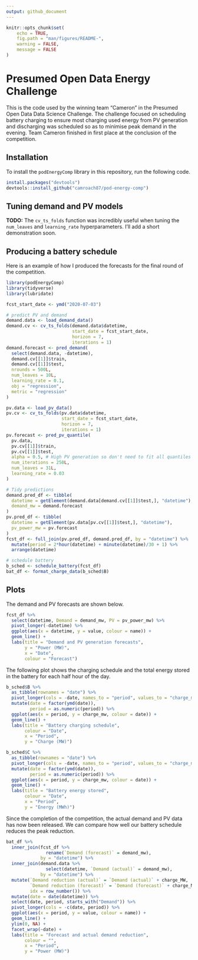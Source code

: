 ```yaml
---
output: github_document
---
```


<!-- README.md is generated from README.Rmd. Edit and knit README.Rmd to update README.md. -->

```r
knitr::opts_chunk$set(
	echo = TRUE,
	fig.path = "man/figures/README-",
	warning = FALSE,
	message = FALSE
)
```

# Presumed Open Data Energy Challenge

This is the code used by the winning team "Cameron" in the Presumed Open Data Data Science Challenge. The challenge focused on scheduling battery charging to ensure most charging used energy from PV generation and discharging was scheduled so as to minimise peak demand in the evening. Team Cameron finished in first place at the conclusion of the competition.

## Installation

To install the `podEnergyComp` library in this repository, run the following code.

```r
install.packages("devtools")
devtools::install_github("camroach87/pod-energy-comp")
```


## Tuning demand and PV models

**TODO:** The `cv_ts_folds` function was incredibly useful when tuning the `num_leaves` and `learning_rate` hyperparameters. I'll add a short demonstration soon.

## Producing a battery schedule

Here is an example of how I produced the forecasts for the final round of the competition.

```r
library(podEnergyComp)
library(tidyverse)
library(lubridate)

fcst_start_date <- ymd("2020-07-03")

# predict PV and demand
demand.data <- load_demand_data()
demand.cv <- cv_ts_folds(demand.data$datetime,
                         start_date = fcst_start_date,
                         horizon = 7, 
                         iterations = 1)
demand.forecast <- pred_demand(
  select(demand.data, -datetime),
  demand.cv[[1]]$train,
  demand.cv[[1]]$test,
  nrounds = 500L,
  num_leaves = 10L,
  learning_rate = 0.1,
  obj = "regression",
  metric = "regression"
)

pv.data <- load_pv_data()
pv.cv <- cv_ts_folds(pv.data$datetime, 
                     start_date = fcst_start_date,
                     horizon = 7, 
                     iterations = 1)
pv.forecast <- pred_pv_quantile(
  pv.data,
  pv.cv[[1]]$train,
  pv.cv[[1]]$test,
  alpha = 0.5, # High PV generation so don't need to fit all quantiles
  num_iterations = 250L,
  num_leaves = 31L,
  learning_rate = 0.03
)

# Tidy predictions
demand.pred_df <- tibble(
  datetime = getElement(demand.data[demand.cv[[1]]$test,], "datetime"),
  demand_mw = demand.forecast
)
pv.pred_df <- tibble(
  datetime = getElement(pv.data[pv.cv[[1]]$test,], "datetime"),
  pv_power_mw = pv.forecast
)
fcst_df <- full_join(pv.pred_df, demand.pred_df, by = "datetime") %>% 
  mutate(period = 2*hour(datetime) + minute(datetime)/30 + 1) %>% 
  arrange(datetime)

# schedule battery
b_sched <- schedule_battery(fcst_df)
bat_df <- format_charge_data(b_sched$B)
```

## Plots

The demand and PV forecasts are shown below.

```r
fcst_df %>%
  select(datetime, Demand = demand_mw, PV = pv_power_mw) %>%
  pivot_longer(-datetime) %>%
  ggplot(aes(x = datetime, y = value, colour = name)) +
  geom_line() +
  labs(title = "Demand and PV generation forecasts",
       y = "Power (MW)",
       x = "Date",
       colour = "Forecast")
```

The following plot shows the charging schedule and the total energy stored in the battery for each half hour of the day.

```r
b_sched$B %>% 
  as_tibble(rownames = "date") %>% 
  pivot_longer(cols = -date, names_to = "period", values_to = "charge_mw") %>% 
  mutate(date = factor(ymd(date)),
         period = as.numeric(period)) %>% 
  ggplot(aes(x = period, y = charge_mw, colour = date)) +
  geom_line() +
  labs(title = "Battery charging schedule",
       colour = "Date",
       x = "Period",
       y = "Charge (MW)")
```

```r
b_sched$C %>% 
  as_tibble(rownames = "date") %>% 
  pivot_longer(cols = -date, names_to = "period", values_to = "charge_mw") %>% 
  mutate(date = factor(ymd(date)),
         period = as.numeric(period)) %>% 
  ggplot(aes(x = period, y = charge_mw, colour = date)) +
  geom_line() +
  labs(title = "Battery energy stored",
       colour = "Date",
       x = "Period",
       y = "Energy (MWh)")
```

Since the completion of the competition, the actual demand and PV data has now been released. We can compare how well our battery schedule reduces the peak reduction.

```r
bat_df %>%
  inner_join(fcst_df %>% 
               rename(`Demand (forecast)` = demand_mw), 
             by = "datetime") %>%
  inner_join(demand.data %>% 
               select(datetime, `Demand (actual)` = demand_mw),
             by = "datetime") %>%
  mutate(`Demand reduction (actual)` = `Demand (actual)` + charge_MW,
         `Demand reduction (forecast)` = `Demand (forecast)` + charge_MW,
         idx = row_number()) %>%
  mutate(date = date(datetime)) %>% 
  select(date, period, starts_with("Demand")) %>%
  pivot_longer(cols = -c(date, period)) %>%
  ggplot(aes(x = period, y = value, colour = name)) +
  geom_line() +
  ylim(0, NA) +
  facet_wrap(~date) +
  labs(title = "Forecast and actual demand reduction",
       colour = "",
       x = "Period",
       y = "Power (MW)")
```
